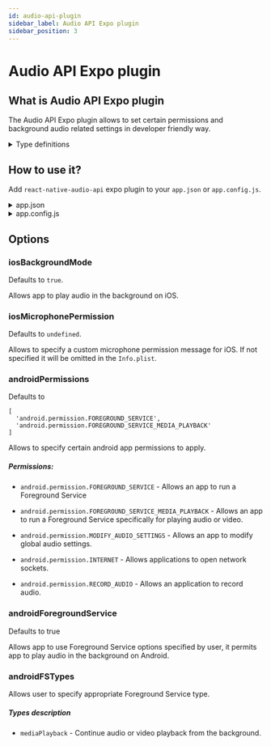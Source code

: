 ```yaml
---
id: audio-api-plugin
sidebar_label: Audio API Expo plugin
sidebar_position: 3
---
```


# Audio API Expo plugin

## What is Audio API Expo plugin

The Audio API Expo plugin allows to set certain permissions and
background audio related settings in developer friendly way.

<details>
<summary>Type definitions</summary>

```typescript
interface Options {
  iosMicrophonePermission?: string;
  iosBackgroundMode: boolean;
  androidPermissions: string[];
  androidForegroundService: boolean;
  androidFSTypes: string[];
}
```

</details>

## How to use it?

Add `react-native-audio-api` expo plugin to your `app.json` or `app.config.js`.

<details>
<summary>app.json</summary>
```javascript
{
  "plugins": [
    [
      "react-native-audio-api",
      {
        "iosBackgroundMode": true,
        "iosMicrophonePermission": "This app requires access to the microphone to record audio.",
        "androidPermissions" : [
          "android.permission.MODIFY_AUDIO_SETTINGS",
          "android.permission.FOREGROUND_SERVICE",
          "android.permission.FOREGROUND_SERVICE_MEDIA_PLAYBACK"
        ],
        "androidForegroundService": true,
        "androidFSTypes": [
          "mediaPlayback"
        ]
      }
    ]
  ]
}
```
</details>

<details>
<summary>app.config.js</summary>
```javascript
export default {
  ...
  "plugins": [
    [
      "react-native-audio-api",
      {
        "iosBackgroundMode": true,
        "iosMicrophonePermission": "This app requires access to the microphone to record audio.",
        "androidPermissions" : [
          "android.permission.MODIFY_AUDIO_SETTINGS",
          "android.permission.FOREGROUND_SERVICE",
          "android.permission.FOREGROUND_SERVICE_MEDIA_PLAYBACK"
        ],
        "androidForegroundService": true,
        "androidFSTypes": [
          "mediaPlayback"
        ]
      }
    ]
  ]
};
```
</details>

## Options

### iosBackgroundMode

Defaults to `true`.

Allows app to play audio in the background on iOS.

### iosMicrophonePermission

Defaults to `undefined`.

Allows to specify a custom microphone permission message for iOS. If not specified it will be omitted in the `Info.plist`.

### androidPermissions

Defaults to

```
[
  'android.permission.FOREGROUND_SERVICE',
  'android.permission.FOREGROUND_SERVICE_MEDIA_PLAYBACK'
]
```

Allows to specify certain android app permissions to apply.

##### Permissions:

- `android.permission.FOREGROUND_SERVICE` - Allows an app to run a Foreground Service

- `android.permission.FOREGROUND_SERVICE_MEDIA_PLAYBACK` - Allows an app to run a Foreground Service specifically for playing audio or video.

- `android.permission.MODIFY_AUDIO_SETTINGS` - Allows an app to modify global audio settings.

- `android.permission.INTERNET` - Allows applications to open network sockets.

- `android.permission.RECORD_AUDIO` - Allows an application to record audio.

### androidForegroundService

Defaults to true

Allows app to use Foreground Service options specified by user,
it permits app to play audio in the background on Android.

### androidFSTypes

Allows user to specify appropriate Foreground Service type.

##### Types description

- `mediaPlayback` - Continue audio or video playback from the background.
